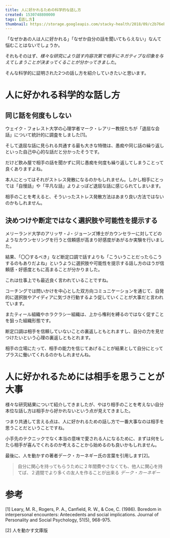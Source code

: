 ```yaml
---
title: 人に好かれるための科学的な話し方
created: 1530748800000
tags: [話し方]
thumbnail: https://storage.googleapis.com/stacky-health/2018/09/c2b76eb8452defe7c4a26ec071f706ef.jpg
---
```


「なぜかあの人は人に好かれる」「なぜか自分の話を聞いてもらえない」なんて悩むことはないでしょうか。

それもそのはず、_様々な研究により話す内容次第で相手にネガティブな印象を与えてしまうことが決まってくることが分かってきました_。

そんな科学的に証明された2つの話し方を紹介していきたいと思います。

# 人に好かれる科学的な話し方
## 同じ話を何度もしない

ウェイク・フォレスト大学の心理学者マーク・レアリー教授たちが「退屈な会話」について統計的に調査をしました[1]。

そして退屈な話に見られる共通する最も大きな特徴は、愚痴や同じ話の繰り返しといった自己中心的な話だと分かったそうです。

だけど飲み屋で相手の話を聞かずに同じ愚痴を何度も繰り返してしまうことって良くありますよね。

本人にとってはそれがストレス発散になるのかもしれません。しかし相手にとっては「自慢話」や「平凡な話」よりよっぽど退屈な話に感じられてしまいます。

相手のことを考えると、そういったストレス発散方法はあまり良い方法ではないのかもしれません。

<amp-img layout="responsive" width='1880' height='1254' src='https://storage.googleapis.com/stacky-health/2018/09/drinking.jpeg' />

## 決めつけや断定ではなく選択肢や可能性を提示する
メリーランド大学のアリッサ・J・ジョーンズ博士がカウンセラーに対してどのようなカウンセリングを行うと信頼感が高まり好感度があがるか実験を行いました。

結果、「〇〇するべき」など断定口調で話すよりも「こういうことだったらこうするのもありだよね」というように選択肢や可能性を提示する話し方のほうが信頼感・好感度ともに高まることが分かりました。

これは仕事上でも最近良く言われていることですね。

コーチングでは問いかけを中心とした双方向コミュニケーションを通じて、自発的に選択肢やアイディアに気づき行動するよう促していくことが大事だと言われています。

またティール組織やホラクラシー組織は、上から権利を縛るのではなく促すことを狙った組織形態です。

断定口調は相手を信頼していないことの裏返しともとれますし、自分の力を見せつけたいという心理の裏返しともとれます。

相手の立場にたって、相手の能力を信じてあげることが結果として自分にとってプラスに働いてくれるのかもしれませんね。

<amp-img layout="responsive" src='https://storage.googleapis.com/stacky-health/2018/09/661bc19aee72534e233d1ab2350af1f6.jpeg' width='1880' height='1253' />

# 人に好かれるためには相手を思うことが大事

様々な研究結果について紹介してきましたが、やはり相手のことを考えない自分本位な話し方は相手から好かれないという点が見えてきました。

つまり共通して言える点は、人に好かれるための話し方で一番大事なのは相手を思うことだということですね。

小手先のテクニックでなく本当の意味で愛される人になるために、まずは何をしたら相手が喜んでくれるのか考えることから始めるのも良いかもしれません。

最後に、人を動かすの著者デーク・カーネギー氏の言葉を引用します[2]。

> 自分に関心を持ってもらうために２年間費やさなくても、他人に関心を持てば、２週間でより多くの友人を作ることが出来る
<cite>デーク・カーネギー</cite>

# 参考
[1] Leary, M. R., Rogers, P. A., Canfield, R. W., & Coe, C. (1986). Boredom in interpersonal encounters: Antecedents and social implications. Journal of Personality and Social Psychology, 51(5), 968-975.

[2] 人を動かす文庫版
